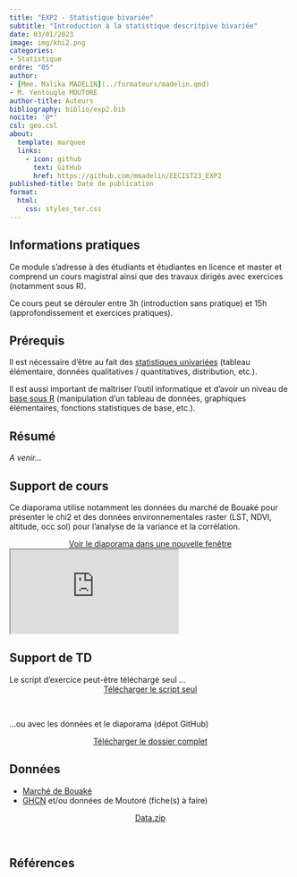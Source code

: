 ```yaml
---
title: "EXP2 - Statistique bivariée"
subtitle: "Introduction à la statistique descritpive bivariée"
date: 03/01/2023
image: img/khi2.png
categories: 
- Statistique
ordre: "05" 
author: 
- [Mme. Malika MADELIN](../formateurs/madelin.qmd)
- M. Yentougle MOUTORE
author-title: Auteurs
bibliography: biblio/exp2.bib
nocite: '@*'
csl: geo.csl
about:
  template: marquee
  links:
    - icon: github
      text: GitHub
      href: https://github.com/mmadelin/EECIST23_EXP2
published-title: Date de publication 
format:
  html: 
    css: styles_ter.css
---
```


<!-- ::: {#contrib} -->

<!-- ### Contributeur·rice·s -->

<!-- Hugues Pecout, ... -->

<!-- ::: -->

## <i class="bi bi-info-circle"></i> Informations pratiques

Ce module s'adresse à des étudiants et étudiantes en licence et master et comprend un cours magistral ainsi que des travaux dirigés avec exercices (notamment sous R).

Ce cours peut se dérouler entre 3h (introduction sans pratique) et 15h (approfondissement et exercices pratiques).

## <i class="bi bi-ui-checks-grid"></i> Prérequis

Il est nécessaire d'être au fait des [statistiques univariées](exp1_uni.qmd) (tableau élémentaire, données qualitatives / quantitatives, distribution, etc.).

Il est aussi important de maîtriser l'outil informatique et d'avoir un niveau de [base sous R](out1_r.qmd) (manipulation d'un tableau de données, graphiques élémentaires, fonctions statistiques de base, etc.).

## <i class="bi bi-bookmark"></i> Résumé

*A venir...*

## <i class="bi bi-person-video3"></i> Support de cours

Ce diaporama utilise notamment les données du marché de Bouaké pour présenter le chi2 et des données environnementales raster (LST, NDVI, altitude, occ sol) pour l'analyse de la variance et la corrélation.

<center><a href="https://mmadelin.github.io/EECIST23_EXP2/EXP2_statsbivar.html#/title-slide" class="btn btn-warning" role="button" aria-disabled="true"><i class="bi bi-eye" target="_blank" rel="noopener noreferrer"></i>Voir le diaporama dans une nouvelle fenêtre</a></center>

<object class="slide" data="support/introR_seance2_diapo.pdf" type="application/pdf">

<iframe class="slide" src="https://mmadelin.github.io/EECIST23_EXP2/EXP2_statsbivar.html#/title-slide">

</iframe>

<!-- ::: {#url} -->

<!-- <i class="bi bi-cloud-arrow-down-fill"></i> [Télécharger</i>]() -->

<!-- ::: -->

</object>

## <i class="bi bi-person-video3"></i> Support de TD

Le script d'exercice peut-être téléchargé seul ...
<center><a href="support/EXP2_ExoPratique.R" class="btn btn-warning" role="button" aria-disabled="true"><i class="bi bi-eye" target="_blank" rel="noopener noreferrer"></i>Télécharger le script seul</a></center>
\

...ou avec les données et le diaporama (dépot GitHub)

<!-- Exercices pratiques : précipitations en Afrique de l'Ouest (données climatiques GHCN) pour quanti-quanti ; exemple(s) à partir du tableau de Moutoré ?? // seulement des exemples à partir du tableau de Moutoré ?? -->

<center><a href="https://github.com/mmadelin/EECIST23_EXP2/archive/refs/heads/main.zip" class="btn btn-warning" role="button" aria-disabled="true"><i class="bi bi-eye" target="_blank" rel="noopener noreferrer"></i> Télécharger le dossier complet </a></center>

## <i class="bi bi-clipboard-data"></i> Données

-   [Marché de Bouaké](../donnees/mar_bouake_2018.qmd)
-   [GHCN](../donnees/pre_calif_1965.qmd) et/ou données de Moutoré (fiche(s) à faire)

<center><a href="" class="btn btn-info" role="button" aria-disabled="true"><i class="bi bi-cloud-arrow-down" target="_blank" rel="noopener noreferrer"></i> Data.zip</a></center>

\

## <i class="bi bi-file-earmark-text"></i> Références

::: {#refs}
:::
